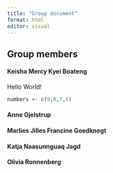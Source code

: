 ```yaml
---
title: "Group document"
format: html
editor: visual
---
```


## Group members

#### Keisha Mercy Kyei Boateng
Hello World! 
```r
numbers <- c(9,8,7,6)
```


#### Anne Gjelstrup

#### Marlies Jilles Francine Goedknegt

#### Katja Naasunnguaq Jagd

#### Olivia Ronnenberg

